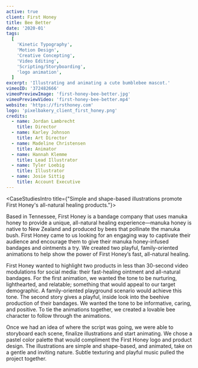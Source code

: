 ```yaml
---
active: true
client: First Honey
title: Bee Better
date: '2020-01'
tags:
  [
    'Kinetic Typography',
    'Motion Design',
    'Creative Concepting',
    'Video Editing',
    'Scripting/Storyboarding',
    'logo animation',
  ]
excerpt: 'Illustrating and animating a cute bumblebee mascot.'
vimeoID: '372482666'
vimeoPreviewImage: 'first-honey-bee-better.jpg'
vimeoPreviewVideo: 'first-honey-bee-better.mp4'
website: 'https://firsthoney.com'
logo: 'pixelbakery_client_first_honey.png'
credits:
  - name: Jordan Lambrecht
    title: Director
  - name: Karley Johnson
    title: Art Director
  - name: Madeline Christensen
    title: Animator
  - name: Hannah Klemme
    title: Lead Illustrator
  - name: Tyler Loebig
    title: Illustrator
  - name: Josie Sittig
    title: Account Executive
---
```


<CaseStudiesIntro title={"Simple and shape-based illustrations promote First Honey's all-natural healing products."}>

Based in Tennessee, First Honey is a bandage company that uses manuka honey to provide a unique, all-natural healing experience—manuka honey is native to New Zealand and produced by bees that pollinate the manuka bush. First Honey came to us looking for an engaging way to captivate their audience and encourage them to give their manuka honey-infused bandages and ointments a try. We created two playful, family-oriented animations to help show the power of First Honey’s fast, all-natural healing.

</CaseStudiesIntro>
<CaseStudiesTags/>
<CaseStudiesDescription textColor={'cream'} bgColor={'pink-light'} headerColor={'pink'} header={'Process'}>

First Honey wanted to highlight two products in less than 30-second video modulations for social media: their fast-healing ointment and all-natural bandages. For the first animation, we wanted the tone to be nurturing, lighthearted, and relatable; something that would appeal to our target demographic. A family-oriented playground scenario would achieve this tone. The second story gives a playful, inside look into the beehive production of their bandages. We wanted the tone to be informative, caring, and positive. To tie the animations together, we created a lovable bee character to follow through the animations.

Once we had an idea of where the script was going, we were able to storyboard each scene, finalize illustrations and start animating. We chose a pastel color palette that would compliment the First Honey logo and product design. The illustrations are simple and shape-based, and animated, take on a gentle and inviting nature. Subtle texturing and playful music pulled the project together.

</CaseStudiesDescription>
